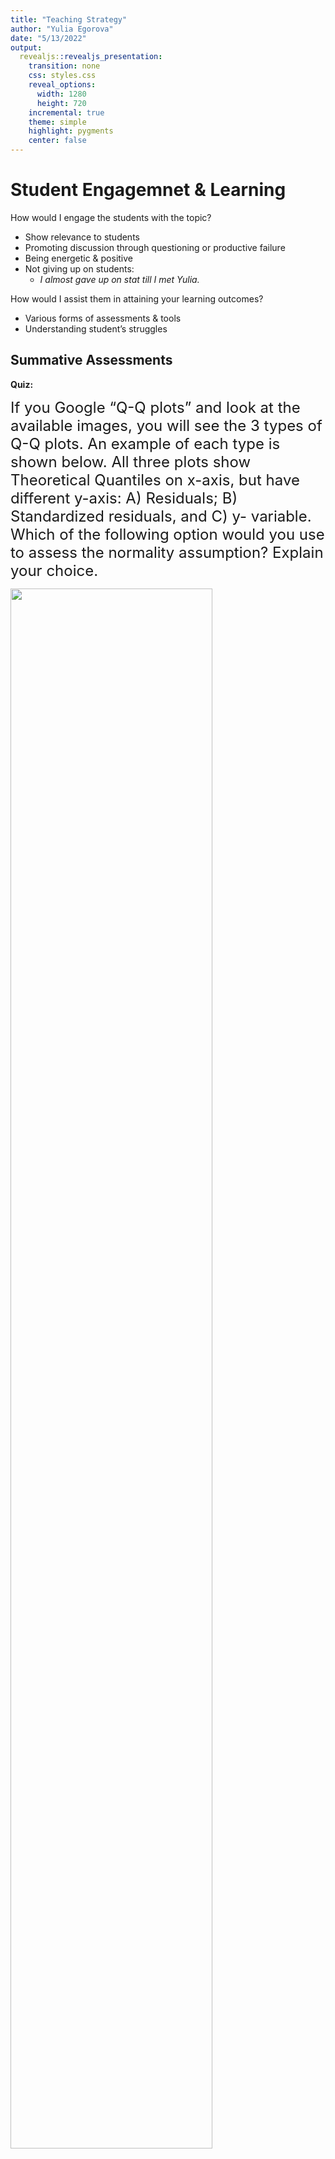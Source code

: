 ```yaml
---
title: "Teaching Strategy"
author: "Yulia Egorova"
date: "5/13/2022"
output:
  revealjs::revealjs_presentation:
    transition: none
    css: styles.css
    reveal_options:
      width: 1280
      height: 720
    incremental: true
    theme: simple
    highlight: pygments
    center: false
---
```


# Student Engagemnet & Learning

How would I engage the students with the topic?

- Show relevance to students
- Promoting discussion through questioning or productive failure
- Being energetic & positive
- Not giving up on students:
    - *I almost gave up on stat till I met Yulia.*

::: fragment
How would I assist them in attaining your learning outcomes?

- Various forms of assessments & tools
- Understanding student's struggles  

::: 

## Summative Assessments 

**Quiz:**

<font size="5">
If you Google "Q-Q plots" and look at the available images, you will see the 3 types of Q-Q plots. An example of each type is shown below.
All three plots show Theoretical Quantiles on x-axis, but have different y-axis: A) Residuals; B) Standardized residuals, and C) y- variable. Which of the following option would you use to assess the normality assumption? Explain your choice.
</font>

![](images/qq-choice.png){width=80%}





----------------------------------------------

**Lab activity:**

- Good for in-depth analysis
- Can include reflection / synthesis questions
- Important to have access to frequent office hours 
- Model a real-life scenarios

--------------------------------------------------------------------

## Formative Assessments 

- Questions directed to students
- List things you have learnt today
- List things you are curious about?


# Technology

- Interactivity during the lecture:
  - allows drawing/annotations:
  - Miro interactive boards: https://miro.com/app/dashboard/ 
  - new Zoom Whiteboard feature
  - ![](images/zoom-wb.jpg){width=60%}
  
-----------------------------------

- Resources outside the classroom:
  - Slack for discussion
  - Zoom office hours
  - Padlet: https://padlet.com/egorovauu/o9ap22nt8f8vbjj6
  - Interactive tutorials: https://www.zoology.ubc.ca/~whitlock/Kingfisher/KFhomepage.htm 

# Difficulties students might have learning the topic

- Seeing big picture
- Terminology & definitions
- Depth of knowledge & Math skills

![](images/see-big.jpg){width=40%}

